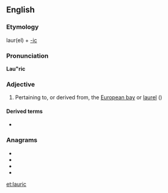 ==English==

===Etymology===
laur(el) + [[-ic]]

===Pronunciation===
'''Lau"ric'''

===Adjective===
{{en-adj}}

# Pertaining to, or derived from, the [[European bay]] or [[laurel]] ({{taxlink|Laurus nobilis|species}})

====Derived terms====
* {{l|en|lauric acid}}

===Anagrams===
* {{l|en|curial}}
* {{l|en|Ulrica}}
* {{l|en|uracil}}
* {{l|en|Uralic}}

[[et:lauric]]